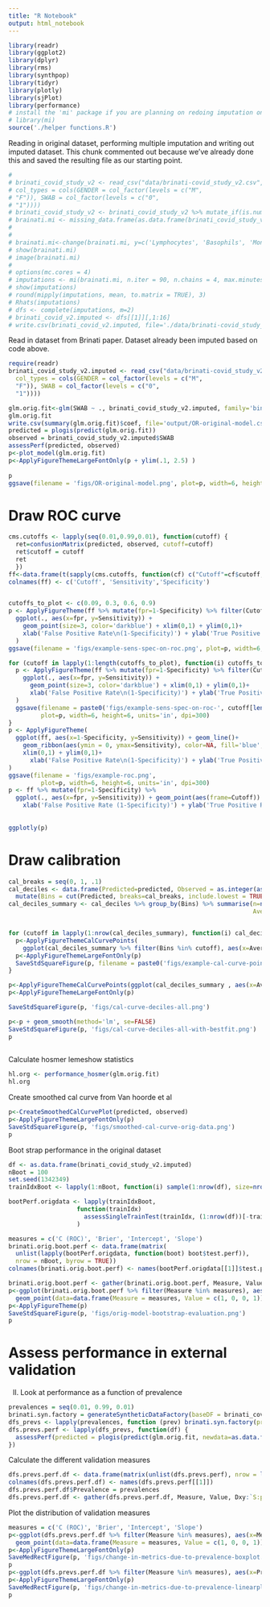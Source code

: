 ```yaml
---
title: "R Notebook"
output: html_notebook
---
```

```r
library(readr)
library(ggplot2)
library(dplyr)
library(rms)
library(synthpop)
library(tidyr)
library(plotly)
library(sjPlot)
library(performance)
# install the 'mi' package if you are planning on redoing imputation on the original dataset. For now the imputed dataset has already been saved
# library(mi)
source('./helper functions.R')
```

Reading in original dataset, performing multiple imputation and writing out imputed dataset. This chunk commented out because we've already done this and saved the resulting file as our starting point.
```r
# 
# brinati_covid_study_v2 <- read_csv("data/brinati-covid_study_v2.csv",
# col_types = cols(GENDER = col_factor(levels = c("M",
# "F")), SWAB = col_factor(levels = c("0",
# "1"))))
# brinati_covid_study_v2 <- brinati_covid_study_v2 %>% mutate_if(is.numeric, .funs = function(x) {x+0.001})
# brainati.mi <- missing_data.frame(as.data.frame(brinati_covid_study_v2), favor_positive = TRUE)
# 
# 
# brainati.mi<-change(brainati.mi, y=c('Lymphocytes', 'Basophils', 'Monocytes','Eosinophils', 'Basophils'), what='type', to='positive-continuous')
# show(brainati.mi)
# image(brainati.mi)
# 
# options(mc.cores = 4)
# imputations <- mi(brainati.mi, n.iter = 90, n.chains = 4, max.minutes = 20) 
# show(imputations)
# round(mipply(imputations, mean, to.matrix = TRUE), 3)
# Rhats(imputations)
# dfs <- complete(imputations, m=2)
# brinati_covid_v2.imputed <- dfs[[1]][,1:16]
# write.csv(brinati_covid_v2.imputed, file='./data/brinati-covid_study_v2_imputed.csv', row.names = FALSE)
```

Read in dataset from Brinati paper. Dataset already been imputed based on code above. 
```r
require(readr)
brinati_covid_study_v2.imputed <- read_csv("data/brinati-covid_study_v2_imputed.csv",
  col_types = cols(GENDER = col_factor(levels = c("M",
  "F")), SWAB = col_factor(levels = c("0",
  "1"))))
```


```r

glm.orig.fit<-glm(SWAB ~ ., brinati_covid_study_v2.imputed, family='binomial')
glm.orig.fit
write.csv(summary(glm.orig.fit)$coef, file='output/OR-original-model.csv', row.names = FALSE)
predicted = plogis(predict(glm.orig.fit))
observed = brinati_covid_study_v2.imputed$SWAB
assessPerf(predicted, observed)
p<-plot_model(glm.orig.fit)
p<-ApplyFigureThemeLargeFontOnly(p + ylim(.1, 2.5) ) 
  
p
ggsave(filename = 'figs/OR-original-model.png', plot=p, width=6, height=6, units='in', dpi=300)
```

# Draw ROC curve
```r
cms.cutoffs <- lapply(seq(0.01,0.99,0.01), function(cutoff) {
  ret=confusionMatrix(predicted, observed, cutoff=cutoff)
  ret$cutoff = cutoff
  ret
  })
ff<-data.frame(t(sapply(cms.cutoffs, function(cf) c("Cutoff"=cf$cutoff, "Sensitivty"=cf$sens, "Specificity"=cf$spec))))
colnames(ff) <- c('Cutoff', 'Sensitivity','Specificity')


cutoffs_to_plot <- c(0.09, 0.3, 0.6, 0.9)
p <- ApplyFigureTheme(ff %>% mutate(fpr=1-Specificity) %>% filter(Cutoff %in% cutoffs_to_plot) %>%
  ggplot(., aes(x=fpr, y=Sensitivity)) + 
    geom_point(size=3, color='darkblue') + xlim(0,1) + ylim(0,1)+
    xlab('False Positive Rate\n(1-Specificity)') + ylab('True Positive Rate\n(Sensitivity)')
  )
ggsave(filename = 'figs/example-sens-spec-on-roc.png', plot=p, width=6, height=6, units='in', dpi=300)

for (cutoff in lapply(1:length(cutoffs_to_plot), function(i) cutoffs_to_plot[1:i])) {
  p <- ApplyFigureTheme(ff %>% mutate(fpr=1-Specificity) %>% filter(Cutoff %in% cutoff) %>%
    ggplot(., aes(x=fpr, y=Sensitivity)) + 
      geom_point(size=3, color='darkblue') + xlim(0,1) + ylim(0,1)+
      xlab('False Positive Rate\n(1-Specificity)') + ylab('True Positive Rate\n(Sensitivity)')
  )
  ggsave(filename = paste0('figs/example-sens-spec-on-roc-', cutoff[length(cutoff)],  '.png'), 
         plot=p, width=6, height=6, units='in', dpi=300)
}
p <- ApplyFigureTheme(
  ggplot(ff, aes(x=1-Specificity, y=Sensitivity)) + geom_line()+ 
    geom_ribbon(aes(ymin = 0, ymax=Sensitivity), color=NA, fill='blue',alpha=0.3) + 
    xlim(0,1) + ylim(0,1)+
      xlab('False Positive Rate\n(1-Specificity)') + ylab('True Positive Rate\n(Sensitivity)') 
)
ggsave(filename = 'figs/example-roc.png', 
         plot=p, width=6, height=6, units='in', dpi=300)
p <- ff %>% mutate(fpr=1-Specificity) %>%
  ggplot(., aes(x=fpr, y=Sensitivity)) + geom_point(aes(frame=Cutoff)) +
    xlab('False Positive Rate (1-Specificity)') + ylab('True Positive Rate\n(Sensitivity)')
  
  
ggplotly(p)
```

# Draw calibration
```r
cal_breaks = seq(0, 1, .1)
cal_deciles <- data.frame(Predicted=predicted, Observed = as.integer(as.character(observed))) %>%
  mutate(Bins = cut(Predicted, breaks=cal_breaks, include.lowest = TRUE))
cal_deciles_summary <- cal_deciles %>% group_by(Bins) %>% summarise(n=n(), Average_Observed = mean(Observed),
                                                                    Average_Predicted=mean(Predicted)) 


for (cutoff in lapply(1:nrow(cal_deciles_summary), function(i) cal_deciles_summary$Bins[1:i])) {
  p<-ApplyFigureThemeCalCurvePoints(
    ggplot(cal_deciles_summary %>% filter(Bins %in% cutoff), aes(x=Average_Predicted, y=Average_Observed)) )
  p<-ApplyFigureThemeLargeFontOnly(p)
  SaveStdSquareFigure(p, filename = paste0('figs/example-cal-curve-points-', cutoff[length(cutoff)],  '.png'))
}

p<-ApplyFigureThemeCalCurvePoints(ggplot(cal_deciles_summary , aes(x=Average_Predicted, y=Average_Observed)) )
p<-ApplyFigureThemeLargeFontOnly(p)

SaveStdSquareFigure(p, 'figs/cal-curve-deciles-all.png')

p<-p + geom_smooth(method='lm', se=FALSE)
SaveStdSquareFigure(p, 'figs/cal-curve-deciles-all-with-bestfit.png')
p
            
```

Calculate hosmer lemeshow statistics
```r

hl.org <- performance_hosmer(glm.orig.fit)
hl.org
```

Create smoothed cal curve from Van hoorde et al
```r
p<-CreateSmoothedCalCurvePlot(predicted, observed)
p<-ApplyFigureThemeLargeFontOnly(p)
SaveStdSquareFigure(p, 'figs/smoothed-cal-curve-orig-data.png')
p
```

Boot strap performance in the original dataset
```r
df <- as.data.frame(brinati_covid_study_v2.imputed)
nBoot = 100
set.seed(1342349)
trainIdxBoot <- lapply(1:nBoot, function(i) sample(1:nrow(df), size=nrow(df), replace=TRUE))

bootPerf.origdata <- lapply(trainIdxBoot, 
                   function(trainIdx) 
                     assessSingleTrainTest(trainIdx, (1:nrow(df))[-trainIdx], df, glm.model = SWAB~ ., outcome.var.name = 'SWAB')
                   ) 

measures = c('C (ROC)', 'Brier', 'Intercept', 'Slope')
brinati.orig.boot.perf <- data.frame(matrix(
  unlist(lapply(bootPerf.origdata, function(boot) boot$test.perf)), 
  nrow = nBoot, byrow = TRUE))
colnames(brinati.orig.boot.perf) <- names(bootPerf.origdata[[1]]$test.perf)

brinati.orig.boot.perf <- gather(brinati.orig.boot.perf, Measure, Value, Dxy:`S:p`, factor_key = TRUE)
p<-ggplot(brinati.orig.boot.perf %>% filter(Measure %in% measures), aes(x=Measure, y=Value,  color=Measure)) + geom_boxplot() +
  geom_point(data=data.frame(Measure = measures, Value = c(1, 0, 0, 1)), size=3, color='blue') + theme_bw()
p<-ApplyFigureTheme(p)
SaveStdSquareFigure(p, 'figs/orig-model-bootstrap-evaluation.png')
p
```

# Assess performance in external validation

II. Look at performance as a function of prevalence
```r
prevalences = seq(0.01, 0.99, 0.01)
brinati.syn.factory = generateSyntheticDataFactory(baseDF = brinati_covid_study_v2.imputed, method = 'boot')
dfs_prevs <- lapply(prevalences, function (prev) brinati.syn.factory(prev = prev))
dfs.prevs.perf <- lapply(dfs_prevs, function(df) {
  assessPerf(predicted = plogis(predict(glm.orig.fit, newdata=as.data.frame(df))), observed = df$SWAB)
})
```

Calculate the different validation measures
```r

dfs.prevs.perf.df <- data.frame(matrix(unlist(dfs.prevs.perf), nrow = length(prevalences), byrow = TRUE))
colnames(dfs.prevs.perf.df) <- names(dfs.prevs.perf[[1]])
dfs.prevs.perf.df$Prevalence = prevalences
dfs.prevs.perf.df <- gather(dfs.prevs.perf.df, Measure, Value, Dxy:`S:p`, factor_key = TRUE)
```

Plot the distribution of validation measures
```r
measures = c('C (ROC)', 'Brier', 'Intercept', 'Slope')
p<-ggplot(dfs.prevs.perf.df %>% filter(Measure %in% measures), aes(x=Measure, y=Value,  color=Measure)) + geom_boxplot() +
  geom_point(data=data.frame(Measure = measures, Value = c(1, 0, 0, 1)), size=3, color='blue') + theme_bw()
p<-ApplyFigureThemeLargeFontOnly(p)
SaveMedRectFigure(p, 'figs/change-in-metrics-due-to-prevalence-boxplot.png')
p
p<-ggplot(dfs.prevs.perf.df %>% filter(Measure %in% measures), aes(x=Prevalence, y=Value,  color=Measure, group=Measure)) + geom_line(size=1.3) + theme_bw()
p<-ApplyFigureThemeLargeFontOnly(p)
SaveMedRectFigure(p, 'figs/change-in-metrics-due-to-prevalence-linearplot.png')
p
```

